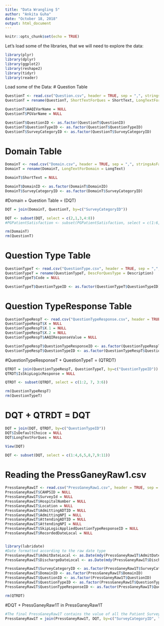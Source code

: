 ```yaml
---
title: "Data Wrangling 5"
author: "Ankita Guha"
date: "October 18, 2018"
output: html_document
---
```


```r
knitr::opts_chunk$set(echo = TRUE)
```

Let's load some of the libraries, that we will need to explore the data:

```r
library(plyr)
library(dplyr)
library(ggplot2)
library(reshape2)
library(tidyr)
library(reader)
```

Load some of the Data:
# Question Table
```r
QuestionT <- read.csv("Question.csv", header = TRUE, sep = ",", stringsAsFactors = FALSE)
QuestionT = rename(QuestionT, ShortTextForQues = ShortText, LongTextForQues = LongText)

QuestionT$AAQIVarName = NULL
QuestionT$PGVarName = NULL

QuestionT$QuestionID <- as.factor(QuestionT$QuestionID)
QuestionT$QuestionTypeID <- as.factor(QuestionT$QuestionTypeID)
QuestionT$SurveyCategoryID <- as.factor(QuestionT$SurveyCategoryID)
```

# Domain Table
```r
DomainT <- read.csv("Domain.csv", header = TRUE, sep = ",", stringsAsFactors = FALSE)
DomainT = rename(DomainT, LongTextForDomain = LongText)

DomainT$ShortText = NULL

DomainT$DomainID <- as.factor(DomainT$DomainID)
DomainT$SurveyCategoryID <- as.factor(DomainT$SurveyCategoryID)
```

#Domain + Question Table = (DQT)
```r
DQT = join(DomainT, QuestionT, by=c("SurveyCategoryID"))

DQT <- subset(DQT, select = c(2,1,3,4:8))
#PGPatientSatisfaction <- subset(PGPatientSatisfaction, select = c(1:6,8,7,9:13))

rm(DomainT)
rm(QuestionT)
```

# Question Type Table
```r
QuestionTypeT <- read.csv("QuestionType.csv", header = TRUE, sep = ",", stringsAsFactors = FALSE)
QuestionTypeT = rename(QuestionTypeT, DescForQuesType = Description)
QuestionTypeT$Code = NULL

QuestionTypeT$QuestionTypeID <- as.factor(QuestionTypeT$QuestionTypeID)
```

# Question TypeResponse Table
```r
QuestionTypeRespT <- read.csv("QuestionTypeResponse.csv", header = TRUE, sep = ",", stringsAsFactors = FALSE)
QuestionTypeRespT$X = NULL
QuestionTypeRespT$X.1 = NULL
QuestionTypeRespT$X.2 = NULL
QuestionTypeRespT$AAQIResponseValue = NULL

QuestionTypeRespT$QuestionTypeResponseID <- as.factor(QuestionTypeRespT$QuestionTypeResponseID)
QuestionTypeRespT$QuestionTypeID <- as.factor(QuestionTypeRespT$QuestionTypeID)
```

#QuestionTypeResponseT + QuestionTypeT = (QTRDT)
```r
QTRDT = join(QuestionTypeRespT, QuestionTypeT, by=c("QuestionTypeID"))
QTRDT$IsSkipLogicResponse = NULL

QTRDT <- subset(QTRDT, select = c(1:2, 7, 3:6))

rm(QuestionTypeRespT)
rm(QuestionTypeT)
```

# DQT + QTRDT = DQT
```r
DQT = join(DQT, QTRDT, by=c("QuestionTypeID"))
DQT$IsDefaultChoice = NULL
DQT$LongTextForQues = NULL

View(DQT)

DQT <- subset(DQT, select = c(1:4,6,5,8,7,9:11))
```


# Reading the PressGaneyRaw1.csv 
```r
PressGaneyRaw1T <- read.csv("PressGaneyRaw1.csv", header = TRUE, sep = ",", stringsAsFactors = FALSE)
PressGaneyRaw1T$CAHPSID = NULL
PressGaneyRaw1T$SurveyId = NULL
PressGaneyRaw1T$HospitalNumber = NULL
PressGaneyRaw1T$Location = NULL
PressGaneyRaw1T$AdmittingADTID = NULL
PressGaneyRaw1T$AdmittingNPI = NULL
PressGaneyRaw1T$AttendingADTID = NULL
PressGaneyRaw1T$AttendingNPI = NULL
PressGaneyRaw1T$SkipLogicAppliedQuestionTypeResponseID = NULL
PressGaneyRaw1T$RecordedDateLocal = NULL


library(lubridate)
#Date formatted according to the raw date type
PressGaneyRaw1T$AdmitDateLocal <- as.Date(mdy(PressGaneyRaw1T$AdmitDateLocal))
PressGaneyRaw1T$DischargeDateLocal <- as.Date(mdy(PressGaneyRaw1T$DischargeDateLocal))

PressGaneyRaw1T$SurveyCategoryID <- as.factor(PressGaneyRaw1T$SurveyCategoryID)
PressGaneyRaw1T$DomainID <- as.factor(PressGaneyRaw1T$DomainID)
PressGaneyRaw1T$QuestionID <- as.factor(PressGaneyRaw1T$QuestionID)
PressGaneyRaw1T$QuestionTypeID <- as.factor(PressGaneyRaw1T$QuestionTypeID)
PressGaneyRaw1T$QuestionTypeResponseID <- as.factor(PressGaneyRaw1T$QuestionTypeResponseID)

rm(QTRDT)

```

#DQT + PressGaneyRaw1T in PressGaneyRaw1T

```r
#The final PressGaneyRaw1T contains the value of all the Patient Survey Data along with Response
PressGaneyRaw1T = join(PressGaneyRaw1T, DQT, by=c("SurveyCategoryID", "DomainID", "QuestionID", "QuestionTypeID", "QuestionTypeResponseID"))
```

